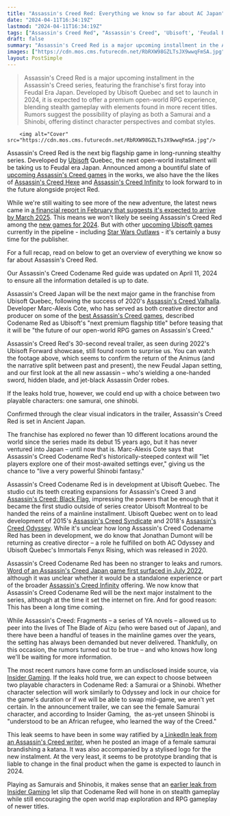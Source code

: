 ```yaml
---
title: "Assassin's Creed Red: Everything we know so far about AC Japan"
date: "2024-04-11T16:34:19Z"
lastmod: "2024-04-11T16:34:19Z"
tags: ["Assassin's Creed Red", "Assassin's Creed", 'Ubisoft', 'Feudal Era Japan', "Assassin's Creed Hexe", "Assassin's Creed Infinity", 'Star Wars Outlaws', "Assassin's Creed Valhalla", 'Ancient Japan', "Assassin's Creed Syndicate", "Assassin's Creed Odyssey", 'Immortal Fenyx Rising', "Assassin's Creed Japan", 'Samurai', 'Shinobi']
draft: false
summary: "Assassin's Creed Red is a major upcoming installment in the Assassin's Creed series, featuring the franchise's first foray into Feudal Era Japan. Developed by Ubisoft Quebec and set to launch in 2024, it is expected to offer a premium open-world RPG experience, blending stealth gameplay with elements found in more recent titles. Rumors suggest the possibility of playing as both a Samurai and a Shinobi, offering distinct character perspectives and combat styles."
images: ["https://cdn.mos.cms.futurecdn.net/RbRXW98GZLTsJX9wwqFmSA.jpg"]
layout: PostSimple
---
```

> Assassin's Creed Red is a major upcoming installment in the Assassin's Creed series, featuring the franchise's first foray into Feudal Era Japan. Developed by Ubisoft Quebec and set to launch in 2024, it is expected to offer a premium open-world RPG experience, blending stealth gameplay with elements found in more recent titles. Rumors suggest the possibility of playing as both a Samurai and a Shinobi, offering distinct character perspectives and combat styles.


        <img alt="Cover" src="https://cdn.mos.cms.futurecdn.net/RbRXW98GZLTsJX9wwqFmSA.jpg"/>
        
Assassin's Creed Red is the next big flagship game in long-running stealthy series. Developed by [Ubisoft](https://www.gamesradar.com/uk/tag/ubisoft/) Quebec, the next open-world installment will be taking us to Feudal era Japan. Announced among a bountiful slate of [upcoming Assassin's Creed games](https://www.gamesradar.com/upcoming-assassins-creed-games/) in the works, we also have the the likes of [Assassin's Creed Hexe](https://www.gamesradar.com/assassins-creed-codename-hexe-guide/) and [Assassin's Creed Infinity](https://www.gamesradar.com/assassins-creed-infinity-guide/) to look forward to in the future alongside project Red. 

While we're still waiting to see more of the new adventure, the latest news came in [a financial report in February that suggests it's expected to arrive by March 2025](https://www.gamesradar.com/assassins-creed-red-ubisofts-open-world-rpg-set-in-japan-is-set-to-launch-by-march-2025/). This means we won't likely be seeing Assassin's Creed Red among the [new games for 2024](https://www.gamesradar.com/video-game-release-dates/). But with other [upcoming Ubisoft games](https://www.gamesradar.com/upcoming-ubisoft-games/) currently in the pipeline - including [Star Wars Outlaws](https://www.gamesradar.com/star-wars-outlaws-guide/) - it's certainly a busy time for the publisher. 

For a full recap, read on below to get an overview of everything we know so far about Assassin's Creed Red. 

Our Assassin's Creed Codename Red guide was updated on April 11, 2024 to ensure all the information detailed is up to date. 

Assassin's Creed Japan will be the next major game in the franchise from Ubisoft Quebec, following the success of 2020's [Assassin's Creed Valhalla](https://www.gamesradar.com/assassins-creed-valhalla-guide/). Developer Marc-Alexis Cote, who has served as both creative director and producer on some of the [best Assassin's Creed games](https://www.gamesradar.com/best-assassins-creed-games/), described Codename Red as Ubisoft's "next premium flagship title" before teasing that it will be "the future of our open-world RPG games on Assassin's Creed." 

Assassin's Creed Red's 30-second reveal trailer, as seen during 2022's Ubisoft Forward showcase, still found room to surprise us. You can watch the footage above, which seems to confirm the return of the Animus (and the narrative split between past and present), the new Feudal Japan setting, and our first look at the all new assassin – who's wielding a one-handed sword, hidden blade, and jet-black Assassin Order robes.

If the leaks hold true, however, we could end up with a choice between two playable characters: one samurai, one shinobi.



Confirmed through the clear visual indicators in the trailer, Assassin's Creed Red is set in Ancient Japan.

The franchise has explored no fewer than 10 different locations around the world since the series made its debut 15 years ago, but it has never ventured into Japan – until now that is. Marc-Alexis Cote says that Assassin's Creed Codename Red's historically-steeped context will "let players explore one of their most-awaited settings ever," giving us the chance to "live a very powerful Shinobi fantasy." 



Assassin's Creed Codename Red is in development at Ubisoft Quebec. The studio cut its teeth creating expansions for Assassin's Creed 3 and [Assassin's Creed: Black Flag](https://www.gamesradar.com/assassins-creed-iv-black-flag-review/), impressing the powers that be enough that it became the first studio outside of series creator Ubisoft Montreal to be handed the reins of a mainline installment. Ubisoft Quebec went on to lead development of 2015's [Assassin's Creed Syndicate](https://www.gamesradar.com/assassins-creed-syndicate-review/) and 2018's [Assassin's Creed Odyssey](https://www.gamesradar.com/assassins-creed-odyssey-guide/). While it's unclear how long Assassin's Creed Codename Red has been in development, we do know that Jonathan Dumont will be returning as creative director – a role he fulfilled on both AC Odyssey and Ubisoft Quebec's Immortals Fenyx Rising, which was released in 2020.  



Assassin's Creed Codename Red has been no stranger to leaks and rumors. [<u>Word of an Assassin's Creed Japan game first surfaced in July 2022</u>](https://www.gamesradar.com/assassins-creed-is-finally-set-to-head-to-japan-according-to-new-rumour/), although it was unclear whether it would be a standalone experience or part of the broader [Assassin's Creed Infinity](https://www.gamesradar.com/assassins-creed-infinity-guide/) offering. We now know that Assassin's Creed Codename Red will be the next major instalment to the series, although at the time it set the internet on fire. And for good reason: This has been a long time coming. 

While Assassin's Creed: Fragments – a series of YA novels – allowed us to peer into the lives of The Blade of Aizu (who were based out of Japan), and there have been a handful of teases in the mainline games over the years, the setting has always been demanded but never delivered. Thankfully, on this occasion, the rumors turned out to be true – and who knows how long we'll be waiting for more information. 

The most recent rumors have come form an undisclosed inside source, via [Insider Gaming](https://insider-gaming.com/assassins-creed-codename-red-to-feature-both-a-samurai-and-shinobi/). If the leaks hold true, we can expect to choose between two playable characters in Codename Red: a Samurai or a Shinobi. Whether character selection will work similarly to Odyssey and lock in our choice for the game's duration or if we will be able to swap mid-game, we aren't yet certain. In the announcement trailer, we can see the female Samurai character, and according to Insider Gaming,  the as-yet unseen Shinobi is "understood to be an African refugee, who learned the way of the Creed."

This leak seems to have been in some way ratified by a[ LinkedIn leak from an Assassin's Creed writer](https://www.gamesradar.com/assassins-creed-red-logo-and-female-protagonist-appears-to-leak-via-ubisoft-writer/), when he posted an image of a female samurai brandishing a katana. It was also accompanied by a stylised logo for the new instalment. At the very least, it seems to be prototype branding that is liable to change in the final product when the game is expected to launch in 2024.

Playing as Samurais and Shinobis, it makes sense that an [earlier leak from Insider Gaming](https://insider-gaming.com/assassins-creed-all-in/) let slip that Codename Red will hone in on stealth gameplay while still encouraging the open world map exploration and RPG gameplay of newer titles.
        